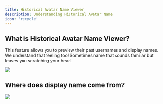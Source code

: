 ```yaml
---
title: Historical Avatar Name Viewer
description: Understanding Historical Avatar Name
icon: 'recycle'
---
```


## What is Historical Avatar Name Viewer?

This feature allows you to preview their past usernames and display names. We understand that feeling too! Sometimes name that sounds familiar but leaves you scratching your head.
<Frame caption="Avatar Name Tracker Preview">
  <img src="/images/Historical Avatar Name Viewer/name-tracker.png" />
</Frame>

## Where does display name come from?
<Frame>
  <img src="/images/Historical Avatar Name Viewer/display-name.png" />
</Frame>